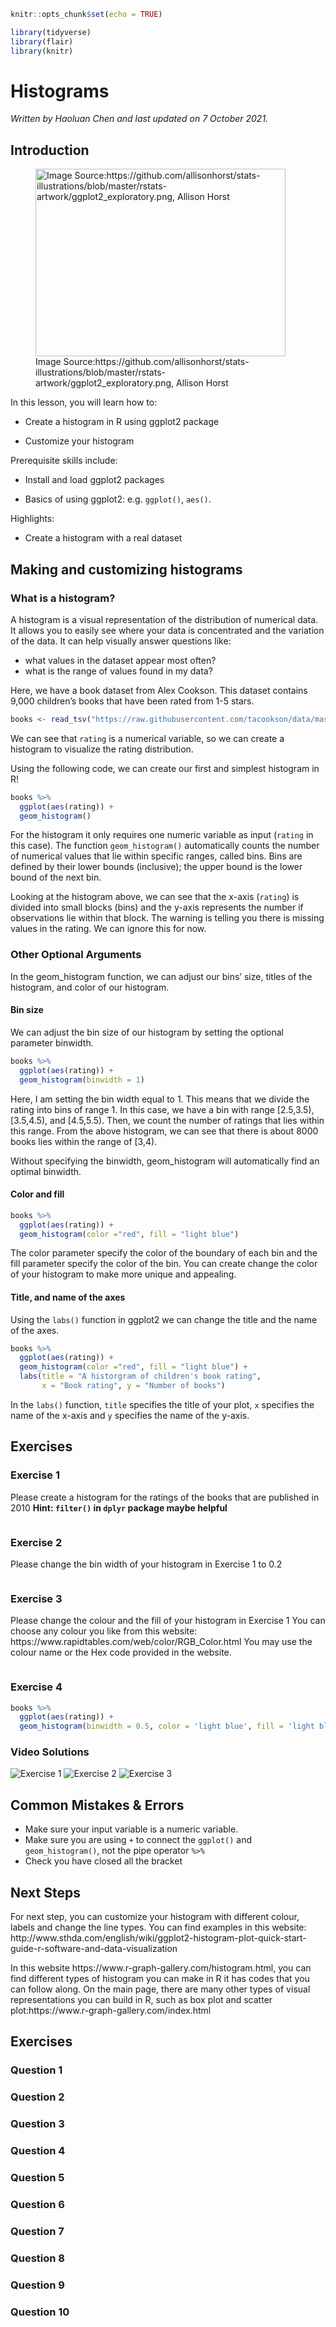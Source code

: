 
```r
knitr::opts_chunk$set(echo = TRUE)

library(tidyverse)
library(flair)
library(knitr)
```

# Histograms

*Written by Haoluan Chen and last updated on 7 October 2021.*

## Introduction

![Image Source:https://github.com/allisonhorst/stats-illustrations/blob/master/rstats-artwork/ggplot2_exploratory.png, Allison Horst](https://github.com/allisonhorst/stats-illustrations/blob/master/rstats-artwork/ggplot2_exploratory.png?raw=true){width=400 height=300}

In this lesson, you will learn how to:

- Create a histogram in R using ggplot2 package

- Customize your histogram

Prerequisite skills include:

- Install and load ggplot2 packages

- Basics of using ggplot2: e.g. `ggplot()`, `aes()`.

Highlights:

- Create a histogram with a real dataset

## Making and customizing histograms

### What is a histogram?

A histogram is a visual representation of the distribution of numerical data. It allows you to easily see where your data is concentrated and the variation of the data. It can help visually answer questions like:

* what values in the dataset appear most often?
* what is the range of values found in my data?

Here, we have a book dataset from Alex Cookson. This dataset contains 9,000 children's books that have been rated from 1-5 stars. 

```r
books <- read_tsv("https://raw.githubusercontent.com/tacookson/data/master/childrens-book-ratings/childrens-books.txt")

```

We can see that `rating` is a numerical variable, so we can create a histogram to visualize the rating distribution. 

Using the following code, we can create our first and simplest histogram in R!

```r
books %>% 
  ggplot(aes(rating)) + 
  geom_histogram()
```

For the histogram it only requires one numeric variable as input (`rating` in this case). The function `geom_histogram()` automatically counts the number of numerical values that lie within specific ranges, called bins. Bins are defined by their lower bounds (inclusive); the upper bound is the lower bound of the next bin. 

Looking at the histogram above, we can see that the x-axis (`rating`) is divided into small blocks (bins) and the y-axis represents the number if observations lie within that block. The warning is telling you there is missing values in the rating. We can ignore this for now.


### Other Optional Arguments

In the geom_histogram function, we can adjust our bins' size, titles of the histogram, and color of our histogram. 

#### Bin size

We can adjust the bin size of our histogram by setting the optional parameter binwidth. 

```r
books %>% 
  ggplot(aes(rating)) + 
  geom_histogram(binwidth = 1)
```

Here, I am setting the bin width equal to 1. This means that we divide the rating into bins of range 1. In this case, we have a bin with range [2.5,3.5), [3.5,4.5), and [4.5,5.5). Then, we count the number of ratings that lies within this range. From the above histogram, we can see that there is about 8000 books lies within the range of [3,4).

Without specifying the binwidth, geom_histogram will automatically find an optimal binwidth. 
 

#### Color and fill

```r
books %>% 
  ggplot(aes(rating)) + 
  geom_histogram(color ="red", fill = "light blue")
```

The color parameter specify the color of the boundary of each bin and the fill parameter specify the color of the bin. You can create change the color of your histogram to make more unique and appealing.

#### Title, and name of the axes

Using the `labs()` function in ggplot2 we can change the title and the name of the axes. 
```r
books %>% 
  ggplot(aes(rating)) + 
  geom_histogram(color ="red", fill = "light blue") +
  labs(title = "A historgram of children's book rating", 
       x = "Book rating", y = "Number of books")
```

In the `labs()` function, `title` specifies the title of your plot, `x` specifies the name of the x-axis and `y` specifies the name of the y-axis.  


## Exercises

### Exercise 1

Please create a histogram for the ratings of the books that are published in 2010
**Hint: `filter()` in `dplyr` package maybe helpful**

```r

```

### Exercise 2

Please change the bin width of your histogram in Exercise 1 to 0.2
```r

```

### Exercise 3

Please change the colour and the fill of your histogram in Exercise 1 
You can choose any colour you like from this website: https://www.rapidtables.com/web/color/RGB_Color.html
You may use the colour name or the Hex code provided in the website.

```r

```


### Exercise 4

```r
books %>% 
  ggplot(aes(rating)) + 
  geom_histogram(binwidth = 0.5, color = 'light blue', fill = 'light blue')
```




<!-- ```{r ex4, echo = FALSE} -->
<!-- question("Which of the following code can produce above histogram? (Try to run the code on your computer!)", -->
<!--           answer("geom_histogram(binwidth = 0.1, color = 'light blue')"), -->
<!--           answer("books %>% ggplot(aes(rating)) + geom_histogram(binwidth = 0.5, color = 'light blue')"), -->
<!--           answer("books %>% ggplot(aes(rating)) + geom_histogram(binwidth = 0.5, color = 'light blue', fill = 'light blue')", correct = TRUE), -->
<!--           answer("books %>% ggplot(aes(rating)) + geom_histogram(binwidth = 0.1, color = 'light blue', fill = 'light blue')"), -->
<!--           allow_retry = TRUE) -->

<!-- ``` -->


### Video Solutions

![Exercise 1](https://youtu.be/85R2xZK97o4)
![Exercise 2](https://youtu.be/cJHxbn2-R-4)
![Exercise 3](https://youtu.be/FOaQIlORfdU)


## Common Mistakes & Errors

- Make sure your input variable is a numeric variable.
- Make sure you are using `+` to connect the `ggplot()` and `geom_histogram()`, not the pipe operator `%>%` 
- Check you have closed all the bracket

## Next Steps

For next step, you can customize your histogram with different colour, labels and change the line types. You can find examples in this website: http://www.sthda.com/english/wiki/ggplot2-histogram-plot-quick-start-guide-r-software-and-data-visualization

In this website https://www.r-graph-gallery.com/histogram.html, you can find different types of histogram you can make in R it has codes that you can follow along. On the main page, there are many other types of visual representations you can build in R, such as box plot and scatter plot:https://www.r-graph-gallery.com/index.html 




## Exercises

### Question 1

### Question 2

### Question 3

### Question 4

### Question 5

### Question 6

### Question 7

### Question 8

### Question 9

### Question 10

